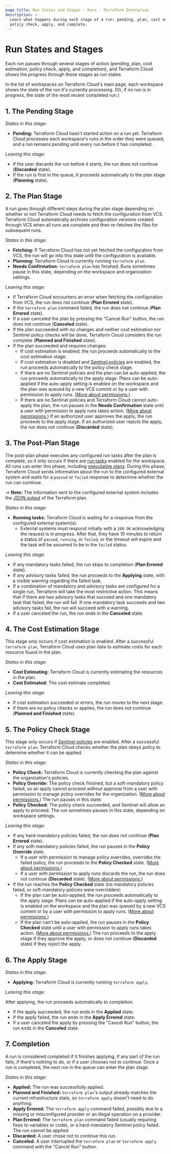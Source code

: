 ```yaml
---
page_title: Run States and Stages - Runs - Terraform Enterprise
description: >-
  Learn what happens during each stage of a run: pending, plan, cost estimation,
  policy check, apply, and complete.
---
```


# Run States and Stages

Each run passes through several stages of action (pending, plan, cost estimation, policy check, apply, and completion), and Terraform Cloud shows the progress through those stages as run states.

In the list of workspaces on Terraform Cloud's main page, each workspace shows the state of the run it's currently processing. (Or, if no run is in progress, the state of the most recent completed run.)

## 1. The Pending Stage

_States in this stage:_

-   **Pending:** Terraform Cloud hasn't started action on a run yet. Terraform Cloud processes each workspace's runs in the order they were queued, and a run remains pending until every run before it has completed.

_Leaving this stage:_

-   If the user discards the run before it starts, the run does not continue (**Discarded** state).
-   If the run is first in the queue, it proceeds automatically to the plan stage (**Planning** state).

## 2. The Plan Stage

A run goes through different steps during the plan stage depending on whether or not Terraform Cloud needs to fetch the configuration from VCS. Terraform Cloud automatically archives configuration versions created through VCS when all runs are complete and then re-fetches the files for subsequent runs.

_States in this stage:_

-   **Fetching:** If Terraform Cloud has not yet fetched the configuration from VCS, the run will go into this state until the configuration is available.
-   **Planning:** Terraform Cloud is currently running `terraform plan`.
-   **Needs Confirmation:** `terraform plan` has finished. Runs sometimes pause in this state, depending on the workspace and organization settings.

_Leaving this stage:_

-   If Terraform Cloud encounters an error when fetching the configuration from VCS, the run does not continue (**Plan Errored** state).
-   If the `terraform plan` command failed, the run does not continue (**Plan Errored** state).
-   If a user canceled the plan by pressing the "Cancel Run" button, the run does not continue (**Canceled** state).
-   If the plan succeeded with no changes and neither cost estimation nor Sentinel policy checks will be done, Terraform Cloud considers the run complete (**Planned and Finished** state).
-   If the plan succeeded and requires changes:
    -   If cost estimation is enabled, the run proceeds automatically to the cost estimation stage.
    -   If cost estimation is disabled and [Sentinel policies][] are enabled, the run proceeds automatically to the policy check stage.
    -   If there are no Sentinel policies and the plan can be auto-applied, the run proceeds automatically to the apply stage. Plans can be auto-applied if the auto-apply setting is enabled on the workspace and the plan was queued by a new VCS commit or by a user with permission to apply runs. ([More about permissions.](/enterprise/users-teams-organizations/permissions))
    -   If there are no Sentinel policies and Terraform Cloud cannot auto-apply the plan, the run pauses in the **Needs Confirmation** state until a user with permission to apply runs takes action. ([More about permissions.](/enterprise/users-teams-organizations/permissions)) If an authorized user approves the apply, the run proceeds to the apply stage. If an authorized user rejects the apply, the run does not continue (**Discarded** state).

[permissions-citation]: #intentionally-unused---keep-for-maintainers

## 3. The Post-Plan Stage

The post-plan phase executes any configured run tasks after the plan is complete, so it only occurs if there are [run tasks](/enterprise/workspaces/settings/run-tasks) enabled
for the workspace. All runs can enter this phase, including [speculative plans](/enterprise/run/#speculative-plans). During this phase, Terraform Cloud sends information about the run to the configured external system and waits for a `passed` or `failed` response to determine whether the run can continue.

-> **Note:** The information sent to the configured external system includes the [JSON output](/internals/json-format) of the Terraform plan.

_States in this stage:_

-   **Running tasks:** Terraform Cloud is waiting for a response from the configured external system(s).
    -   External systems must respond initially with a `200 OK` acknowledging the request is in progress. After that, they have 10 minutes to return a status of `passed`, `running`, or `failed`, or the timeout will expire and the task will be assumed to be in the `failed` status.

_Leaving this stage:_

-   If any mandatory tasks failed, the run skips to completion (**Plan Errored** state).
-   If any advisory tasks failed, the run proceeds to the **Applying** state, with a visible warning regarding the failed task.
-   If a combination of mandatory and advisory tasks are configured for a single run, Terraform will take the most restrictive action. This means that if there are two advisory tasks that succeed and one mandatory task that failed, the run will fail. If one mandatory task succeeds and two advisory tasks fail, the run will succeed with a warning.
-   If a user canceled the run, the run ends in the **Canceled** state.

## 4. The Cost Estimation Stage

This stage only occurs if cost estimation is enabled. After a successful `terraform plan`, Terraform Cloud uses plan data to estimate costs for each resource found in the plan.

_States in this stage:_

-   **Cost Estimating:** Terraform Cloud is currently estimating the resources in the plan.
-   **Cost Estimated:** The cost estimate completed.

_Leaving this stage:_

-   If cost estimation succeeded or errors, the run moves to the next stage.
-   If there are no policy checks or applies, the run does not continue (**Planned and Finished** state).

## 5. The Policy Check Stage

This stage only occurs if [Sentinel policies][] are enabled. After a successful `terraform plan`, Terraform Cloud checks whether the plan obeys policy to determine whether it can be applied.

[Sentinel policies]: /enterprise/sentinel

_States in this stage:_

-   **Policy Check:** Terraform Cloud is currently checking the plan against the organization's policies.
-   **Policy Override:** The policy check finished, but a soft-mandatory policy failed, so an apply cannot proceed without approval from a user with permission to manage policy overrides for the organization. ([More about permissions.](/enterprise/users-teams-organizations/permissions)) The run pauses in this state.
-   **Policy Checked:** The policy check succeeded, and Sentinel will allow an apply to proceed. The run sometimes pauses in this state, depending on workspace settings.

[permissions-citation]: #intentionally-unused---keep-for-maintainers

_Leaving this stage:_

-   If any hard-mandatory policies failed, the run does not continue (**Plan Errored** state).
-   If any soft-mandatory policies failed, the run pauses in the **Policy Override** state.
    -   If a user with permission to manage policy overrides, overrides the failed policy, the run proceeds to the **Policy Checked** state. ([More about permissions.](/enterprise/users-teams-organizations/permissions))
    -   If a user with permission to apply runs discards the run, the run does not continue (**Discarded** state). ([More about permissions.](/enterprise/users-teams-organizations/permissions))
-   If the run reaches the **Policy Checked** state (no mandatory policies failed, or soft-mandatory policies were overridden):
    -   If the plan can be auto-applied, the run proceeds automatically to the apply stage. Plans can be auto-applied if the auto-apply setting is enabled on the workspace and the plan was queued by a new VCS commit or by a user with permission to apply runs. ([More about permissions.](/enterprise/users-teams-organizations/permissions))
    -   If the plan can't be auto-applied, the run pauses in the **Policy Checked** state until a user with permission to apply runs takes action. ([More about permissions.](/enterprise/users-teams-organizations/permissions)) The run proceeds to the apply stage if they approve the apply, or does not continue (**Discarded** state) if they reject the apply.

[permissions-citation]: #intentionally-unused---keep-for-maintainers

## 6. The Apply Stage

_States in this stage:_

-   **Applying:** Terraform Cloud is currently running `terraform apply`.

_Leaving this stage:_

After applying, the run proceeds automatically to completion.

-   If the apply succeeded, the run ends in the **Applied** state.
-   If the apply failed, the run ends in the **Apply Errored** state.
-   If a user canceled the apply by pressing the "Cancel Run" button, the run ends in the **Canceled** state.

## 7. Completion

A run is considered completed if it finishes applying, if any part of the run fails, if there's nothing to do, or if a user chooses not to continue. Once a run is completed, the next run in the queue can enter the plan stage.

_States in this stage:_

-   **Applied:** The run was successfully applied.
-   **Planned and Finished:** `terraform plan`'s output already matches the current infrastructure state, so `terraform apply` doesn't need to do anything.
-   **Apply Errored:** The `terraform apply` command failed, possibly due to a missing or misconfigured provider or an illegal operation on a provider.
-   **Plan Errored:** The `terraform plan` command failed (usually requiring fixes to variables or code), or a hard-mandatory Sentinel policy failed. The run cannot be applied.
-   **Discarded:** A user chose not to continue this run.
-   **Canceled:** A user interrupted the `terraform plan` or `terraform apply` command with the "Cancel Run" button.
